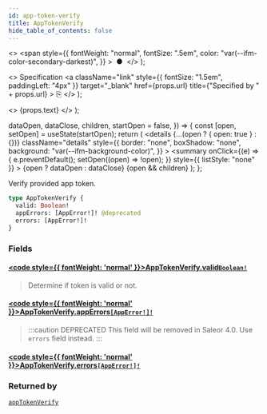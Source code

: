 ```yaml
---
id: app-token-verify
title: AppTokenVerify
hide_table_of_contents: false
---
```


  <>
    <span
      style={{
        fontWeight: "normal",
        fontSize: ".5em",
        color: "var(--ifm-color-secondary-darkest)",
      }}
    >
      &nbsp;●&nbsp;
    </span>
  </>
);

  <>
    Specification
    <a
      className="link"
      style={{ fontSize: "1.5em", paddingLeft: "4px" }}
      target="\_blank"
      href={props.url}
      title={"Specified by " + props.url}
    >
      ⎘
    </a>
  </>
);

  <>
    <span className={props.class}>{props.text}</span>
  </>
);


  dataOpen,
  dataClose,
  children,
  startOpen = false,
}) => {
  const [open, setOpen] = useState(startOpen);
  return (
    <details
      {...(open ? { open: true } : {})}
      className="details"
      style={{
        border: "none",
        boxShadow: "none",
        background: "var(--ifm-background-color)",
      }}
    >
      <summary
        onClick={(e) => {
          e.preventDefault();
          setOpen((open) => !open);
        }}
        style={{ listStyle: "none" }}
      >
        {open ? dataOpen : dataClose}
      </summary>
      {open && children}
    </details>
  );
};

Verify provided app token.

```graphql
type AppTokenVerify {
  valid: Boolean!
  appErrors: [AppError!]! @deprecated
  errors: [AppError!]!
}
```

### Fields

#### [<code style={{ fontWeight: 'normal' }}>AppTokenVerify.<b>valid</b></code>](#)<Bullet />[`Boolean!`](../../../api-storefront/miscellaneous/scalars/boolean) <Badge class="badge badge--secondary" text="non-null"/> <Badge class="badge badge--secondary" text="scalar"/>

> Determine if token is valid or not.

#### [<code style={{ fontWeight: 'normal' }}>AppTokenVerify.<b>appErrors</b></code>](#)<Bullet />[`[AppError!]!`](../../../api-storefront/apps/objects/app-error) <Badge class="badge badge--deprecated badge--secondary" text="deprecated"/> <Badge class="badge badge--secondary" text="non-null"/> <Badge class="badge badge--secondary" text="object"/>

> :::caution DEPRECATED
> This field will be removed in Saleor 4.0. Use `errors` field instead.
> :::

#### [<code style={{ fontWeight: 'normal' }}>AppTokenVerify.<b>errors</b></code>](#)<Bullet />[`[AppError!]!`](../../../api-storefront/apps/objects/app-error) <Badge class="badge badge--secondary" text="non-null"/> <Badge class="badge badge--secondary" text="object"/>

>

### Returned by

[`appTokenVerify`](../../../api-storefront/apps/mutations/app-token-verify) <Badge class="badge badge--secondary" text="mutation"/>
